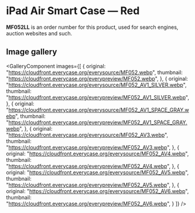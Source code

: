 
# iPad Air Smart Case — Red

<Callout type='info' emoji='👉🏻'>**MF052LL** is an order number for this product, used for search engines, auction websites and such.</Callout>

## Image gallery

<GalleryComponent
    images={[
      {
        original: "https://cloudfront.everycase.org/everysource/MF052.webp",
        thumbnail: "https://cloudfront.everycase.org/everypreview/MF052.webp",
      },
      {
        original: "https://cloudfront.everycase.org/everysource/MF052_AV1_SILVER.webp",
        thumbnail: "https://cloudfront.everycase.org/everypreview/MF052_AV1_SILVER.webp",
      },
      {
        original: "https://cloudfront.everycase.org/everysource/MF052_AV1_SPACE_GRAY.webp",
        thumbnail: "https://cloudfront.everycase.org/everypreview/MF052_AV1_SPACE_GRAY.webp",
      },
      {
        original: "https://cloudfront.everycase.org/everysource/MF052_AV3.webp",
        thumbnail: "https://cloudfront.everycase.org/everypreview/MF052_AV3.webp",
      },
      {
        original: "https://cloudfront.everycase.org/everysource/MF052_AV4.webp",
        thumbnail: "https://cloudfront.everycase.org/everypreview/MF052_AV4.webp",
      },
      {
        original: "https://cloudfront.everycase.org/everysource/MF052_AV5.webp",
        thumbnail: "https://cloudfront.everycase.org/everypreview/MF052_AV5.webp",
      },
      {
        original: "https://cloudfront.everycase.org/everysource/MF052_AV6.webp",
        thumbnail: "https://cloudfront.everycase.org/everypreview/MF052_AV6.webp",
      }
    ]}
  />
